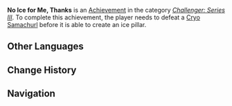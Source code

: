 {{Achievement Infobox
|title        = 
|id           = 82068
|order id     = 2068
|category     = Challenger: Series III
|description  = Defeat a [[Cryo Samachurl]] before it is able to create an ice pillar.
|requirements = 
|primogems    = 5
|tracking     = 
|topic        = Cryo Samachurl
}}
'''No Ice for Me, Thanks''' is an [[Achievement]] in the category ''[[Challenger: Series III]]''. To complete this achievement, the player needs to defeat a [[Cryo Samachurl]] before it is able to create an ice pillar.
<!--
==Trivia==

==Video Guides==
{{EVT
|video1   = 
|caption1 = 
}}
-->
==Other Languages==
{{Other Languages
|en      = No Ice for Me, Thanks
|zhs     = 少冰无糖
|zhs_tl  = Less Ice No Sugar
|zhs_rm  = Shǎo Bīng Wú Táng
|zht     = 無糖少冰
|zht_tl  = No Sugar Less Ice
|zht_rm  = Wú Táng Shǎo Bīng
|ja      = 氷少なめ
|ja_rm   = Koori Sukuname
|ja_tl   = Somewhat Below Ice
|ko      = 얼음은 적게, 시럽은 없이
|ko_rm   = 
|ko_tl   = 
|es      = Sin hielo, por favor
|es_tl   = 
|fr      = Sans glace, merci
|fr_tl   = Without Ice, Thank You
|ru      = Мне безо льда, спасибо.
|ru_tl   = 
|th      = ขอน้ำแข็งน้อย ๆ และไม่หวาน
|th_rm   = 
|th_tl   = 
|vi      = Ít đá không đường
|vi_tl   = 
|de      = Ohne Eis, bitte
|de_tl   = Without Ice, Please
|id      = Esnya Sedikit, Jangan Pakai Gula
|id_tl   = Less Ice, Don't use Sugar
|pt      = Sem Gelo, Por Favor
|pt_tl   = 
}}

==Change History==
{{Change History|1.2}}
<!--
==References==
{{Reflist}}
-->
==Navigation==
{{Achievement Navbox|Challenger: Series III}}